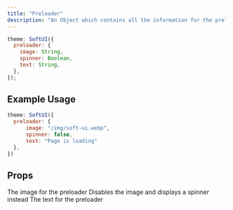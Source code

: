 ```yaml
---
title: "Preloader"
description: "An Object which contains all the information for the preloader."
---
```


```js
theme: SoftUI({
  preloader: {
    image: String,
    spinner: Boolean,
    text: String,
  },
});
```

## Example Usage

```js
theme: SoftUI({
  preloader: {
      image: "/img/soft-ui.webp",
      spinner: false,
      text: "Page is loading"
  },
})
```

## Props

<ParamField path="image" type="string">
  The image for the preloader
</ParamField>

<ParamField path="spinner" type="boolean" required>
  Disables the image and displays a spinner instead
</ParamField>

<ParamField path="text" type="string" required>
  The text for the preloader
</ParamField>
